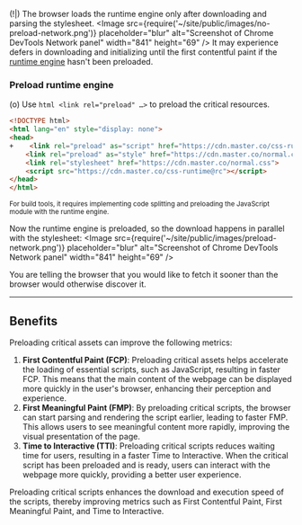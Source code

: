 (!|) The browser loads the runtime engine only after downloading and parsing the stylesheet.
<Image src={require('~/site/public/images/no-preload-network.png')} placeholder="blur" alt="Screenshot of Chrome DevTools Network panel" width="841" height="69" />
It may experience defers in downloading and initializing until the first contentful paint if the [runtime engine](/guide/rendering-modes/runtime-rendering) hasn't been preloaded.

### Preload runtime engine
(o) Use `html <link rel="preload" …>` to preload the critical resources.

```html
<!DOCTYPE html>
<html lang="en" style="display: none">
<head>
+    <link rel="preload" as="script" href="https://cdn.master.co/css-runtime@rc">
    <link rel="preload" as="style" href="https://cdn.master.co/normal.css">
    <link rel="stylesheet" href="https://cdn.master.co/normal.css">
    <script src="https://cdn.master.co/css-runtime@rc"></script>
</head>
</html>
```
<small>For build tools, it requires implementing code splitting and preloading the JavaScript module with the runtime engine.</small>

Now the runtime engine is preloaded, so the download happens in parallel with the stylesheet:
<Image src={require('~/site/public/images/preload-network.png')} placeholder="blur" alt="Screenshot of Chrome DevTools Network panel" width="841" height="69" />

You are telling the browser that you would like to fetch it sooner than the browser would otherwise discover it.

---

## Benefits
Preloading critical assets can improve the following metrics:

1. **First Contentful Paint (FCP)**: Preloading critical assets helps accelerate the loading of essential scripts, such as JavaScript, resulting in faster FCP. This means that the main content of the webpage can be displayed more quickly in the user's browser, enhancing their perception and experience.
2. **First Meaningful Paint (FMP)**: By preloading critical scripts, the browser can start parsing and rendering the script earlier, leading to faster FMP. This allows users to see meaningful content more rapidly, improving the visual presentation of the page.
3. **Time to Interactive (TTI)**: Preloading critical scripts reduces waiting time for users, resulting in a faster Time to Interactive. When the critical script has been preloaded and is ready, users can interact with the webpage more quickly, providing a better user experience.

Preloading critical scripts enhances the download and execution speed of the scripts, thereby improving metrics such as First Contentful Paint, First Meaningful Paint, and Time to Interactive.
